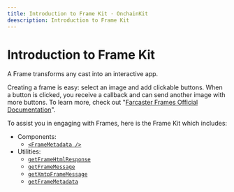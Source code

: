 ```yaml
---
title: Introduction to Frame Kit · OnchainKit
deescription: Introduction to Frame Kit
---
```


# Introduction to Frame Kit

A Frame transforms any cast into an interactive app.

Creating a frame is easy: select an image and add clickable buttons. When a button is clicked,
you receive a callback and can send another image with more buttons.
To learn more, check out "[Farcaster Frames Official Documentation](https://docs.farcaster.xyz/learn/what-is-farcaster/frames)".

To assist you in engaging with Frames, here is the Frame Kit which includes:

- Components:
  - [`<FrameMetadata />`](/framekit/frame-metadata)
- Utilities:
  - [`getFrameHtmlResponse`](/framekit/get-frame-html-response)
  - [`getFrameMessage`](/framekit/get-frame-message)
  - [`getXmtpFrameMessage`](/framekit/get-xmtp-frame-message)
  - [`getFrameMetadata`](/framekit/get-frame-metadata)
